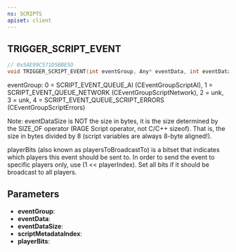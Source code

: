 ```yaml
---
ns: SCRIPTS
apiset: client
---
```

## TRIGGER_SCRIPT_EVENT

```c
// 0x5AE99C571D5BBE5D
void TRIGGER_SCRIPT_EVENT(int eventGroup, Any* eventData, int eventDataSize, int scriptMetadataIndex, int* playerBits);
```

eventGroup: 0 = SCRIPT_EVENT_QUEUE_AI (CEventGroupScriptAI), 1 = SCRIPT_EVENT_QUEUE_NETWORK (CEventGroupScriptNetwork), 2 = unk, 3 = unk, 4 = SCRIPT_EVENT_QUEUE_SCRIPT_ERRORS (CEventGroupScriptErrors)

Note: eventDataSize is NOT the size in bytes, it is the size determined by the SIZE_OF operator (RAGE Script operator, not C/C++ sizeof). That is, the size in bytes divided by 8 (script variables are always 8-byte aligned!).

playerBits (also known as playersToBroadcastTo) is a bitset that indicates which players this event should be sent to. In order to send the event to specific players only, use (1 << playerIndex). Set all bits if it should be broadcast to all players.

## Parameters
* **eventGroup**:
* **eventData**:
* **eventDataSize**:
* **scriptMetadataIndex**:
* **playerBits**: